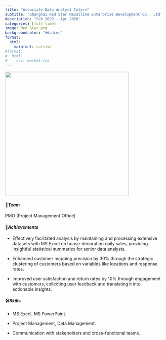 ```yaml
---
title: "Associate Data Analyst Intern"
subtitle: "Shanghai Red Star Macalline Enterprise Development Co., Ltd"
description: "Feb 2020 - Apr 2020"
categories: [full-time]
image: Red Star.png
backgroundcolor: "#dcdcec"
format: 
  html: 
    mainfont: cursive
#format: 
#  html: 
#    css: workbk.css
---
```


![](intern.gif){fig-align="center" width="400"}

#### 💟***Team***

PMO (Project Management Office)

#### 🥂***Achievements***

-   Effectively facilitated analysis by maintaining and processing extensive datasets with MS Excel on house-decoration daily sales, providing insightful statistical summaries for senior data analysts.

-   Enhanced customer mapping precision by 30% through the strategic clustering of customers based on variables like locations and response rates.

-   Improved user satisfaction and return rates by 10% through engagement with customers, collecting user feedback and translating it into actionable insights.

#### 🛠️***Skills***

-   MS Excel, MS PowerPoint.

-   Project Management, Data Management.

-   Communication with stakeholders and cross-functional teams.
